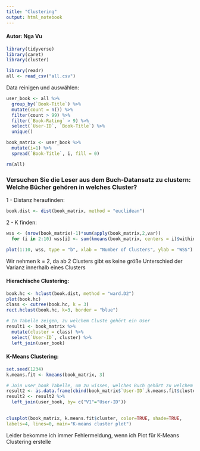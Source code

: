 ```yaml
---
title: "Clustering"
output: html_notebook
---
```


#### Autor: Nga Vu

```r
library(tidyverse)
library(caret)
library(cluster)
```

```r
library(readr)
all <- read_csv("all.csv")
```
Data reinigen und auswählen:

```r
user_book <- all %>% 
  group_by(`Book-Title`) %>% 
  mutate(count = n()) %>% 
  filter(count > 99) %>% 
  filter(`Book-Rating` > 9) %>% 
  select(`User-ID`, `Book-Title`) %>% 
  unique()

book_matrix <- user_book %>% 
  mutate(i=1) %>% 
  spread(`Book-Title`, i, fill = 0)
```

```r
rm(all)
```

### Versuchen Sie die Leser aus dem Buch-Datansatz zu clustern: Welche Bücher gehören in welches Cluster?

1 - Distanz heraufinden: 

```r
book.dist <- dist(book_matrix, method = "euclidean")
```

2 - K finden:

```r
wss <- (nrow(book_matrix)-1)*sum(apply(book_matrix,2,var))
  for (i in 2:10) wss[i] <- sum(kmeans(book_matrix, centers = i)$withinss)

plot(1:10, wss, type = "b", xlab = "Number of Clusters", ylab = "WSS")
```

Wir nehmen k = 2, da ab 2 Clusters gibt es keine größe Unterschied der Varianz innerhalb eines Clusters

#### Hierachische Clustering:
```r
book.hc <- hclust(book.dist, method = "ward.D2")
plot(book.hc)
class <- cutree(book.hc, k = 3)
rect.hclust(book.hc, k=3, border = "blue")
```

```r
# In Tabelle zeigen, zu welchem Cluste gehört ein User
result1 <- book_matrix %>% 
  mutate(cluster = class) %>% 
  select(`User-ID`, cluster) %>% 
  left_join(user_book)
```

#### K-Means Clustering:

```r
set.seed(1234)
k.means.fit <- kmeans(book_matrix, 3)
```

```r
# Join user_book Tabelle, um zu wissen, welches Buch gehört zu welchem Cluster
result2 <- as.data.frame(cbind(book_matrix$`User-ID`,k.means.fit$cluster))
result2 <- result2 %>% 
  left_join(user_book, by= c("V1"="User-ID"))
  
```

```r
clusplot(book_matrix, k.means.fit$cluster, color=TRUE, shade=TRUE,
labels=4, lines=0, main="K-means cluster plot")
```

Leider bekomme ich immer Fehlermeldung, wenn ich Plot für K-Means Clustering erstelle

